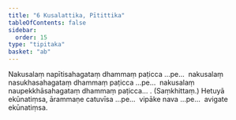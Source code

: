 ```yaml
---
title: "6 Kusalattika, Pītittika"
tableOfContents: false
sidebar:
  order: 15
type: "tipitaka"
basket: "ab"
---
```



<DynamicBreadcrumb />

<Division number="21">

<Paragraph number="54">
Nakusalaṃ napītisahagataṃ dhammaṃ paṭicca …pe…  nakusalaṃ nasukhasahagataṃ dhammaṃ paṭicca …pe…  nakusalaṃ naupekkhāsahagataṃ dhammaṃ paṭicca… . (Saṃkhittaṃ.)
</Paragraph>

<Paragraph number="55">
Hetuyā ekūnatiṃsa, ārammaṇe catuvīsa …pe…  vipāke nava …pe…  avigate ekūnatiṃsa.
</Paragraph>
</Division>